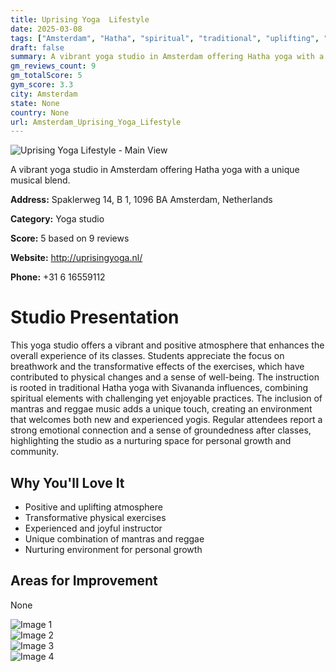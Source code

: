 ```yaml
---
title: Uprising Yoga  Lifestyle
date: 2025-03-08
tags: ["Amsterdam", "Hatha", "spiritual", "traditional", "uplifting", "nurturing", "Amsterdam"]  
draft: false
summary: A vibrant yoga studio in Amsterdam offering Hatha yoga with a unique musical blend.
gm_reviews_count: 9
gm_totalScore: 5
gym_score: 3.3
city: Amsterdam
state: None
country: None
url: Amsterdam_Uprising_Yoga_Lifestyle
---
```


<div className="aspect-[16/9] relative my-8">
  <img 
    src="https://streetviewpixels-pa.googleapis.com/v1/thumbnail?panoid=16nPG9JsGS_qblOiRTmg3w&cb_client=maps_sv.tactile.gps&w=203&h=100&yaw=251.86786&pitch=0&thumbfov=100"
    alt="Uprising Yoga  Lifestyle - Main View"
    className="object-cover absolute inset-0 w-full h-full rounded-lg"
  />
</div>

A vibrant yoga studio in Amsterdam offering Hatha yoga with a unique musical blend.

**Address:** Spaklerweg 14, B 1, 1096 BA Amsterdam, Netherlands

**Category:** Yoga studio

**Score:** 5 based on 9 reviews

**Website:** http://uprisingyoga.nl/

**Phone:** +31 6 16559112

# Studio Presentation

This yoga studio offers a vibrant and positive atmosphere that enhances the overall experience of its classes. Students appreciate the focus on breathwork and the transformative effects of the exercises, which have contributed to physical changes and a sense of well-being. The instruction is rooted in traditional Hatha yoga with Sivananda influences, combining spiritual elements with challenging yet enjoyable practices. The inclusion of mantras and reggae music adds a unique touch, creating an environment that welcomes both new and experienced yogis. Regular attendees report a strong emotional connection and a sense of groundedness after classes, highlighting the studio as a nurturing space for personal growth and community.

## Why You'll Love It

- Positive and uplifting atmosphere
- Transformative physical exercises
- Experienced and joyful instructor
- Unique combination of mantras and reggae
- Nurturing environment for personal growth

## Areas for Improvement

None

<div className="grid grid-cols-1 xl:grid-cols-2 gap-4 my-8">
<div className="aspect-[4/3] relative"><img src="https://lh5.googleusercontent.com/p/AF1QipONbYBTAFHevBI56G9PJONIRPjau_VmGUf0S3AS=w1920-h1080-k-no" alt="Image 1" className="object-cover absolute inset-0 w-full h-full rounded-lg" /></div>
<div className="aspect-[4/3] relative"><img src="https://streetviewpixels-pa.googleapis.com/v1/thumbnail?panoid=16nPG9JsGS_qblOiRTmg3w&cb_client=maps_sv.tactile.gps&w=203&h=100&yaw=251.86786&pitch=0&thumbfov=100" alt="Image 2" className="object-cover absolute inset-0 w-full h-full rounded-lg" /></div>
<div className="aspect-[4/3] relative"><img src="https://lh5.googleusercontent.com/p/AF1QipONbYBTAFHevBI56G9PJONIRPjau_VmGUf0S3AS=w1920-h1080-k-no" alt="Image 3" className="object-cover absolute inset-0 w-full h-full rounded-lg" /></div>
<div className="aspect-[4/3] relative"><img src="https://lh5.googleusercontent.com/p/AF1QipONbYBTAFHevBI56G9PJONIRPjau_VmGUf0S3AS=w1920-h1080-k-no" alt="Image 4" className="object-cover absolute inset-0 w-full h-full rounded-lg" /></div>
</div>